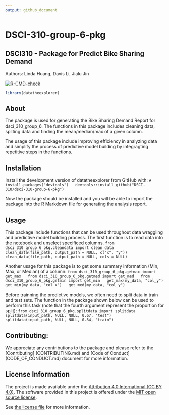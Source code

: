 ```yaml
---
output: github_document
---
```


<!-- README.md is generated from README.Rmd. Please edit that file -->

# DSCI-310-group-6-pkg

## DSCI310 - Package for Predict Bike Sharing Demand
Authors: Linda Huang, Davis Li, Jialu Jin

<!-- badges: start -->
[![R-CMD-check](https://github.com/DSCI-310/dsci-310-group-6-pkg/actions/workflows/R-CMD-check.yaml/badge.svg)](https://github.com/DSCI-310/dsci-310-group-6-pkg/actions/workflows/R-CMD-check.yaml)
<!-- badges: end -->

```r
library(datatheexplorer)
```



## About
The package is used for generating the Bike Sharing Demand Report for dsci_310_group_6. The functions in this package includes cleaning data, spliting data and finding the mean/median/max of a given column.

The usage of this package include improving efficiency in analyzing data and simplify the process of predictive model building by integragting repetitive steps in the functions.


## Installation

Install the development version of datatheexplorer from GitHub with:
  ```
  # install.packages("devtools")
  devtools::install_github("DSCI-310/dsci-310-group-6-pkg")
  ```

Now the package should be installed and you will be able to import the package into the R Markdown file for generating the analysis report.


## Usage

This package include functions that can be used throughout data wraggling and predictive model building process. The first function is to read data into the notebook and unselect specificed columns.
  ```
  from dsci_310_group_6_pkg.cleandata import clean_data
  clean_data(file_path, output_path = NULL, c("x", "y"))
  clean_data(file_path, output_path = NULL, cols = NULL)
  ```
 
Another usage for this package is to get some summary information (Min, Max, or Median) of a column:
  ```
  from dsci_310_group_6_pkg.getmax import get_max
  from dsci_310_group_6_pkg.getmed import get_med
  from dsci_310_group_6_pkg.getmin import get_min
  get_max(my_data, "col_y")
  get_min(my_data, "col_x")
  get_med(my_data, "col_y")
  ```
  
Before trainning the predictive models, we often need to split data in train and test sets. The function in the package shown below can be used to perform this task (note that the fourth argument represent the proportion for split):
  ```
  from dsci_310_group_6_pkg.splitdata import splitdata
  splitdata(input_path, NULL, NULL, 0.67, "test")
  splitdata(input_path, NULL, NULL, 0.34, "train")
  ```


## Contributing:

We appreciate any contributions to the package and please refer to the [Conrtibuting] (CONTRIBUTING.md) and [Code of Conduct] (CODE_OF_CONDUCT.md) document for more information. 

## License Information

The project is made available under the [Attribution 4.0 International (CC BY 4.0)](https://creativecommons.org/licenses/by/4.0/). The software provided in this project is offered under the [MIT open source license](https://opensource.org/license/mit/). 

See [the license file](LICENSE.md) for more information.

